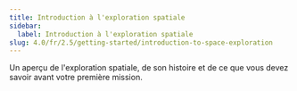 ```yaml
---
title: Introduction à l'exploration spatiale
sidebar:
  label: Introduction à l'exploration spatiale
slug: 4.0/fr/2.5/getting-started/introduction-to-space-exploration
---
```


Un aperçu de l'exploration spatiale, de son histoire et de ce que vous devez savoir avant votre première mission.
